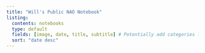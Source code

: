 ```yaml
---
title: "Will's Public NAO Notebook"
listing:
  contents: notebooks
  type: default
  fields: [image, date, title, subtitle] # Potentially add categories later
  sort: "date desc"
---
```

